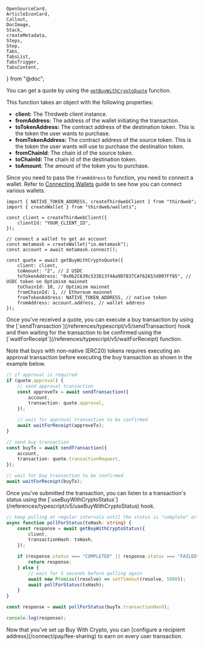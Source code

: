 	OpenSourceCard,
	ArticleIconCard,
	Callout,
	DocImage,
	Stack,
	createMetadata,
	Steps,
	Step,
	Tabs,
	TabsList,
	TabsTrigger,
	TabsContent,
} from "@doc";

<Steps>

<Step title="Get a Buy Quote">

You can get a quote by using the [`getBuyWithCryptoQuote`](/references/typescript/v5/getBuyWithCryptoQuote) function.

This function takes an object with the following properties:

- **client:** The Thirdweb client instance.
- **fromAddress:** The address of the wallet initiating the transaction.
- **toTokenAddress:** The contract address of the destination token. This is the token the user wants to purchase.
- **fromTokenAddress:** The contract address of the source token. This is the token the user wants will use to purchase the destination token.
- **fromChainId**: The chain id of the source token.
- **toChainId:** The chain id of the destination token.
- **toAmount**: The amount of the token you to purchase.

Since you need to pass the `fromAddress` to function, you need to connect a wallet. Refer to [Connecting Wallets](/typescript/v5/wallets) guide to see how you can connect various wallets.

```tsx
import { NATIVE_TOKEN_ADDRESS, createThirdwebClient } from "thirdweb";
import { createWallet } from "thirdweb/wallets";

const client = createThirdwebClient({
	clientId: "YOUR_CLIENT_ID",
});

// connect a wallet to get an account
const metamask = createWallet("io.metamask");
const account = await metamask.connect();

const quote = await getBuyWithCryptoQuote({
	client: client,
	toAmount: "2", // 2 USDC
	toTokenAddress: "0x0b2C639c533813f4Aa9D7837CAf62653d097Ff85", // USDC token on Optimism mainnet
	toChainId: 10, // Optimism mainnet
	fromChainId: 1, // Ethereum mainnet
	fromTokenAddress: NATIVE_TOKEN_ADDRESS, // native token
	fromAddress: account.address, // wallet address
});
```

</Step>

<Step title="Send a Transaction">
Once you've received a quote, you can execute a buy transaction by using the [`sendTransaction`](/references/typescript/v5/sendTransaction) hook and then waiting for the transaction to be confirmed using the [`waitForReceipt`](/references/typescript/v5/waitForReceipt) function.

Note that buys with non-native (ERC20) tokens requires executing an approval transaction before executing the buy transaction as shown in the example below.

```ts
// if approval is required
if (quote.approval) {
	// send approval transaction
	const approveTx = await sendTransaction({
		account,
		transaction: quote.approval,
	});

	// wait for approval transaction to be confirmed
	await waitForReceipt(approveTx);
}

// send buy transaction
const buyTx = await sendTransaction({
	account,
	transaction: quote.transactionRequest,
});

// wait for buy transaction to be confirmed
await waitForReceipt(buyTx);
```

</Step>

<Step title="Listening to Transaction Status">
Once you've submitted the transaction, you can listen to a transaction's status using the [`useBuyWithCryptoStatus`](/references/typescript/v5/useBuyWithCryptoStatus) hook.

```ts
// keep polling at regular intervals until the status is "complete" or "failed"
async function pollForStatus(txHash: string) {
	const response = await getBuyWithCryptoStatus({
		client,
		transactionHash: txHash,
	});

	if (response.status === "COMPLETED" || response.status === "FAILED") {
		return response;
	} else {
		// wait for 5 seconds before polling again
		await new Promise((resolve) => setTimeout(resolve, 5000));
		await pollForStatus(txHash);
	}
}

const response = await pollForStatus(buyTx.transactionHash);

console.log(response);
```

</Step>

<Step title="Set Up Fee Sharing">
	Now that you've set up Buy With Crypto, you can [configure a recipient
	address](/connect/pay/fee-sharing) to earn on every user transaction.
</Step>

</Steps>
